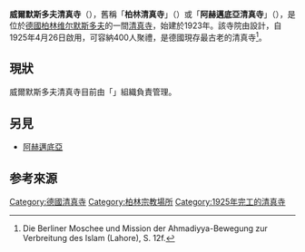 {{NoteTA|
T=zh-cn:维尔梅尔斯多夫清真寺;zh-tw:威爾默斯多夫清真寺;zh-hk:威爾默斯多夫清真寺;
1=zh-cn:维尔梅尔斯多夫;zh-tw:威爾默斯多夫;zh-hk:威爾默斯多夫;
}}
{{coord|52|29|15.2|N|13|18|41.5|E| display=title|region:DE_type:landmark}}
{{Infobox religious building
|building_name = 威爾默斯多夫清真寺
|native_name = Wilmersdorfer Moschee
|image = Moschee Wilmersdorf.jpg
|image_size = 300px
|caption = 正門外觀
|latitude = 52.4875
|longitude = 13.311667
|location =  [[德國|德國]][[柏林|柏林]]
|geo = 
|religious_affiliation = [[伊斯蘭教|伊斯蘭教]]
|region = [[维尔默斯多夫|维尔默斯多夫]]
|administration = {{link-en|拉合爾阿赫邁底亞伊斯蘭教傳播運動|Lahore Ahmadiyya Movement for the Propagation of Islam|拉合爾阿赫邁底亞<br />伊斯蘭教傳播運動}}
|functional_status = 現存
|website = {{Official|http://berlin.ahmadiyya.org/|}}
|architect = K. A. Hermann
|architecture_type = [[清真寺|清真寺]]
|architecture_style = [[现代主义建筑|現代]]{{link-en|印度伊斯蘭建築|Indo-Islamic architecture|印式回教建築}}
|year_completed = 1925
|construction_cost = 
|capacity = 400
|dome_quantity = 1
|dome_height_outer = {{convert|26|m|ft|sp=us}}
|dome_dia_outer = {{convert|23|m|ft|sp=us}}
|minaret_quantity = 2
|minaret_height = {{convert|27.5|m|ft|sp=us}}
|materials = 
}}

'''威爾默斯多夫清真寺'''（{{lang-de|Wilmersdorfer Moschee}}），舊稱「'''柏林清真寺'''」（{{lang|de|Berliner Moschee}}）或「'''阿赫邁底亞清真寺'''」（{{lang|de|Ahmadiyya Moschee}}），是位於[[德國|德國]][[柏林|柏林]][[维尔默斯多夫|维尔默斯多夫]]的一間[[清真寺|清真寺]]，始建於1923年。該寺院由{{lang|de|K. A. Hermann}}設計，自1925年4月26日啟用，可容納400人聚禮，是德國現存最古老的清真寺<ref>Die Berliner Moschee und Mission der Ahmadiyya-Bewegung zur Verbreitung des Islam (Lahore), S. 12f.</ref>。

== 現狀 ==
威爾默斯多夫清真寺目前由「{{link-en|拉合爾阿赫邁底亞伊斯蘭教傳播運動|Lahore Ahmadiyya Movement for the Propagation of Islam|}}」組織負責管理。

== 另見 ==
* [[阿赫邁底亞|阿赫邁底亞]]

== 参考來源 ==
{{Reflist}}

[[Category:德國清真寺|Category:德國清真寺]]
[[Category:柏林宗教場所|Category:柏林宗教場所]]
[[Category:1925年完工的清真寺|Category:1925年完工的清真寺]]